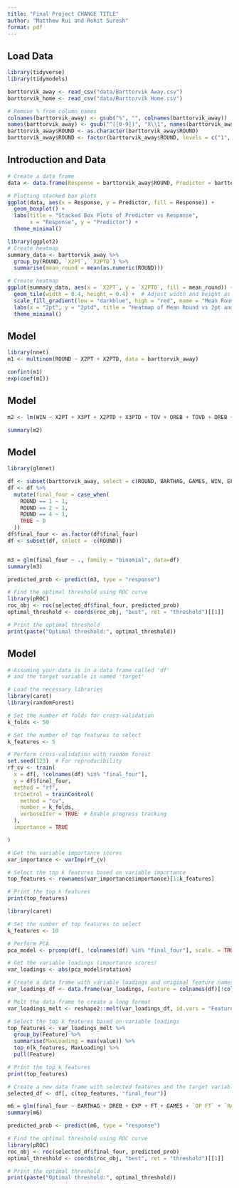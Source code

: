 ```yaml
---
title: "Final Project CHANGE TITLE"
author: "Matthew Rui and Rohit Suresh"
format: pdf
---
```


## Load Data
```r
library(tidyverse)
library(tidymodels)

barttorvik_away <- read_csv("data/Barttorvik Away.csv")
barttorvik_home <- read_csv("data/Barttorvik Home.csv")

# Remove % from column names
colnames(barttorvik_away) <- gsub("%", "", colnames(barttorvik_away))
names(barttorvik_away) <- gsub("^([0-9])", "X\\1", names(barttorvik_away))
barttorvik_away$ROUND <- as.character(barttorvik_away$ROUND)
barttorvik_away$ROUND <- factor(barttorvik_away$ROUND, levels = c("1", "2", "4", "8", "16", "32", "64", "68", "0"))


```

## Introduction and Data
```r
# Create a data frame
data <- data.frame(Response = barttorvik_away$ROUND, Predictor = barttorvik_away$X2PTD)

# Plotting stacked box plots
ggplot(data, aes(x = Response, y = Predictor, fill = Response)) +
  geom_boxplot() +
  labs(title = "Stacked Box Plots of Predictor vs Response",
       x = "Response", y = "Predictor") +
  theme_minimal()

library(ggplot2)
# Create heatmap
summary_data <- barttorvik_away %>%
  group_by(ROUND, `X2PT`, `X2PTD`) %>%
  summarise(mean_round = mean(as.numeric(ROUND)))

# Create heatmap
ggplot(summary_data, aes(x = `X2PT`, y = `X2PTD`, fill = mean_round)) +
  geom_tile(width = 0.4, height = 0.4) +  # Adjust width and height as needed
  scale_fill_gradient(low = "darkblue", high = "red", name = "Mean Round") +  # Adjust colors
  labs(x = "2pt", y = "2ptd", title = "Heatmap of Mean Round vs 2pt and 2ptd") +
  theme_minimal()
```


## Model
```r
library(nnet)
m1 <- multinom(ROUND ~ X2PT + X2PTD, data = barttorvik_away)

confint(m1)
exp(coef(m1))
```

## Model
```r
m2 <- lm(WIN ~ X2PT + X3PT + X2PTD + X3PTD + TOV + OREB + TOVD + DREB + PPPO, data = barttorvik_away)

summary(m2)
```

## Model
```r
library(glmnet)

df <- subset(barttorvik_away, select = c(ROUND, BARTHAG, GAMES, WIN, EFG, EFGD, FTR, FTRD, TOV, TOVD, OREB, DREB, `RAW T`, EXP, `ELITE SOS`, FT, `OP FT`))
df <- df %>%
  mutate(final_four = case_when(
    ROUND == 1 ~ 1,
    ROUND == 2 ~ 1,
    ROUND == 4 ~ 1,
    TRUE ~ 0
  ))
df$final_four <- as.factor(df$final_four)
df <- subset(df, select = -c(ROUND))


m3 = glm(final_four ~ ., family = "binomial", data=df)
summary(m3)

predicted_prob <- predict(m3, type = "response")

# Find the optimal threshold using ROC curve
library(pROC)
roc_obj <- roc(selected_df$final_four, predicted_prob)
optimal_threshold <- coords(roc_obj, "best", ret = "threshold")[[1]]

# Print the optimal threshold
print(paste("Optimal threshold:", optimal_threshold))
```

## Model
```r
# Assuming your data is in a data frame called 'df'
# and the target variable is named 'target'

# Load the necessary libraries
library(caret)
library(randomForest)

# Set the number of folds for cross-validation
k_folds <- 50

# Set the number of top features to select
k_features <- 5

# Perform cross-validation with random forest
set.seed(123)  # For reproducibility
rf_cv <- train(
  x = df[, !colnames(df) %in% "final_four"],
  y = df$final_four,
  method = "rf",
  trControl = trainControl(
    method = "cv",
    number = k_folds,
    verboseIter = TRUE  # Enable progress tracking
  ),
  importance = TRUE

)

# Get the variable importance scores
var_importance <- varImp(rf_cv)

# Select the top k features based on variable importance
top_features <- rownames(var_importance$importance)[1:k_features]

# Print the top k features
print(top_features)
```

```r

library(caret)

# Set the number of top features to select
k_features <- 10

# Perform PCA
pca_model <- prcomp(df[, !colnames(df) %in% "final_four"], scale. = TRUE)

# Get the variable loadings (importance scores)
var_loadings <- abs(pca_model$rotation)

# Create a data frame with variable loadings and original feature names
var_loadings_df <- data.frame(var_loadings, Feature = colnames(df)[!colnames(df) %in% "final_four"])

# Melt the data frame to create a long format
var_loadings_melt <- reshape2::melt(var_loadings_df, id.vars = "Feature")

# Select the top k features based on variable loadings
top_features <- var_loadings_melt %>%
  group_by(Feature) %>%
  summarise(MaxLoading = max(value)) %>%
  top_n(k_features, MaxLoading) %>%
  pull(Feature)

# Print the top k features
print(top_features)

# Create a new data frame with selected features and the target variable
selected_df <- df[, c(top_features, "final_four")]

m6 = glm(final_four ~ BARTHAG + DREB + EXP + FT + GAMES + `OP FT` + `RAW T` +  TOV + TOVD, family = "binomial", data=selected_df)
summary(m6)

predicted_prob <- predict(m6, type = "response")

# Find the optimal threshold using ROC curve
library(pROC)
roc_obj <- roc(selected_df$final_four, predicted_prob)
optimal_threshold <- coords(roc_obj, "best", ret = "threshold")[[1]]

# Print the optimal threshold
print(paste("Optimal threshold:", optimal_threshold))


```